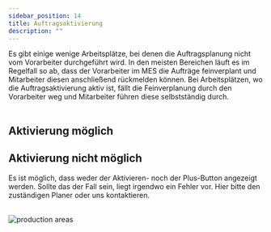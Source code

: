 ```yaml
---
sidebar_position: 14
title: Auftragsaktivierung
description: ""
---
```


<div className="background-container">
    Es gibt einige wenige Arbeitsplätze, bei denen die Auftragsplanung nicht vom Vorarbeiter durchgeführt wird. 
    In den meisten Bereichen läuft es im Regelfall so ab, dass der Vorarbeiter im MES die Aufträge feinverplant und 
    Mitarbeiter diesen anschließend rückmelden können.
    Bei Arbeitsplätzen, wo die Auftragsaktivierung aktiv ist, fällt die Feinverplanung durch den Vorarbeiter weg und Mitarbeiter führen diese selbstständig durch.
</div>
<br/>


## Aktivierung möglich

<div className="background-container">
    <ActivateAssignmentCarousel/>
</div>


## Aktivierung nicht möglich

<div className="background-container">
    Es ist möglich, dass weder der Aktivieren- noch der Plus-Button angezeigt werden. 
    Sollte das der Fall sein, liegt irgendwo ein Fehler vor. Hier bitte den zuständigen Planer oder uns kontaktieren.
</div>
<br/>

<div className="background-container">

![production areas](../../../../static/img/fertigung/rückmeldung/auftrag-aktivieren/aktivierung-nicht-möglich/3.png)
</div>